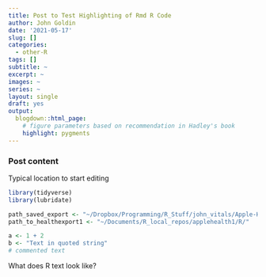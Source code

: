 ```yaml
---
title: Post to Test Highlighting of Rmd R Code
author: John Goldin
date: '2021-05-17'
slug: []
categories:
  - other-R
tags: []
subtitle: ~
excerpt: ~
images: ~
series: ~
layout: single
draft: yes
output:
  blogdown::html_page:
    # figure parameters based on recommendation in Hadley's book
    highlight: pygments
---
```


### Post content

Typical location to start editing 


```r
library(tidyverse)
library(lubridate)

path_saved_export <- "~/Dropbox/Programming/R_Stuff/john_vitals/Apple-Health-Data/"
path_to_healthexport1 <- "~/Documents/R_local_repos/applehealth1/R/"

a <- 1 + 2
b <- "Text in quoted string"
# commented text

```

What does R text look like?